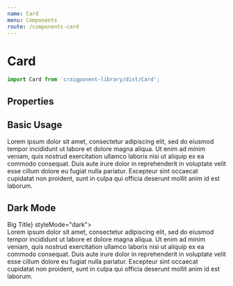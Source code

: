 ```yaml
---
name: Card
menu: Components
route: /components-card
---
```



# Card

```javascript
import Card from 'craigponent-library/dist/Card';
```

## Properties

<Props of={Card} />

## Basic Usage

<Playground>
  <div style={{ backgroundColor: "#ffffff", padding: '20px' }}>
    <Card title="Title">
      Lorem ipsum dolor sit amet, consectetur adipiscing elit, 
      sed do eiusmod tempor incididunt ut labore et dolore magna aliqua. Ut enim 
      ad minim veniam, quis nostrud exercitation ullamco laboris nisi ut aliquip 
      ex ea commodo consequat. Duis aute irure dolor in reprehenderit in voluptate 
      velit esse cillum dolore eu fugiat nulla pariatur. Excepteur sint occaecat 
      cupidatat non proident, sunt in culpa qui officia deserunt mollit anim id est laborum.
    </Card>
  </div>
</Playground>

## Dark Mode

<Playground>
  <Card title={<div style={{ fontSize: 26, fontWeight: 500}}>Big Title</div>} styleMode="dark">
    <div style={{ paddingBottom: 15 }}>
      Lorem ipsum dolor sit amet, consectetur adipiscing elit, 
      sed do eiusmod tempor incididunt ut labore et dolore magna aliqua. Ut enim 
      ad minim veniam, quis nostrud exercitation ullamco laboris nisi ut aliquip 
      ex ea commodo consequat. Duis aute irure dolor in reprehenderit in voluptate 
      velit esse cillum dolore eu fugiat nulla pariatur. Excepteur sint occaecat 
      cupidatat non proident, sunt in culpa qui officia deserunt mollit anim id est laborum.
    </div>
  </Card>
</Playground>
